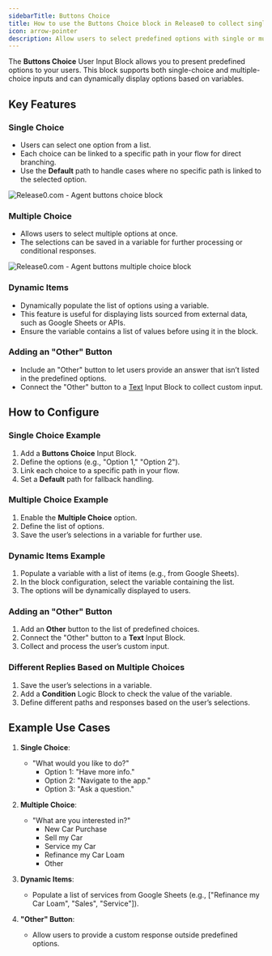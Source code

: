 ```yaml
---
sidebarTitle: Buttons Choice
title: How to use the Buttons Choice block in Release0 to collect single or multiple selections in your chatbot agent
icon: arrow-pointer
description: Allow users to select predefined options with single or multiple-choice configurations and dynamic item lists in your chatbot agent.
---
```


The **Buttons Choice** User Input Block allows you to present predefined options to your users. This block supports both single-choice and multiple-choice inputs and can dynamically display options based on variables.


## Key Features

### Single Choice
- Users can select one option from a list.  
- Each choice can be linked to a specific path in your flow for direct branching.  
- Use the **Default** path to handle cases where no specific path is linked to the selected option.

<Frame style={{ maxWidth: '600px' }}>
  <img src="/images/blocks/inputs/buttons-choice.png" alt="Release0.com - Agent buttons choice block" />
</Frame>

### Multiple Choice
- Allows users to select multiple options at once.  
- The selections can be saved in a variable for further processing or conditional responses.

<Frame style={{ maxWidth: '600px' }}>
  <img src="/images/blocks/inputs/buttons-multiple-choice.png" alt="Release0.com - Agent buttons multiple choice block" />
</Frame>

### Dynamic Items
- Dynamically populate the list of options using a variable.  
- This feature is useful for displaying lists sourced from external data, such as Google Sheets or APIs.  
- Ensure the variable contains a list of values before using it in the block.

### Adding an "Other" Button
- Include an "Other" button to let users provide an answer that isn’t listed in the predefined options.  
- Connect the "Other" button to a [Text](/editor/blocks/user-inputs/text) Input Block to collect custom input.

## How to Configure

### Single Choice Example
1. Add a **Buttons Choice** Input Block.  
2. Define the options (e.g., "Option 1," "Option 2").  
3. Link each choice to a specific path in your flow.  
4. Set a **Default** path for fallback handling.

### Multiple Choice Example
1. Enable the **Multiple Choice** option.  
2. Define the list of options.  
3. Save the user’s selections in a variable for further use.  

### Dynamic Items Example
1. Populate a variable with a list of items (e.g., from Google Sheets).  
2. In the block configuration, select the variable containing the list.  
3. The options will be dynamically displayed to users.

### Adding an "Other" Button
1. Add an **Other** button to the list of predefined choices.  
2. Connect the "Other" button to a **Text** Input Block.  
3. Collect and process the user’s custom input.

### Different Replies Based on Multiple Choices
1. Save the user’s selections in a variable.  
2. Add a **Condition** Logic Block to check the value of the variable.  
3. Define different paths and responses based on the user’s selections.

## Example Use Cases

1. **Single Choice**:  
   - "What would you like to do?"  
     - Option 1: "Have more info."  
     - Option 2: "Navigate to the app."  
     - Option 3: "Ask a question."

2. **Multiple Choice**:  
   - "What are you interested in?"  
     - New Car Purchase  
     - Sell my Car 
     - Service my Car  
     - Refinance my Car Loam
     - Other

3. **Dynamic Items**:  
   - Populate a list of services from Google Sheets (e.g., ["Refinance my Car Loam", "Sales", "Service"]).

4. **"Other" Button**:  
   - Allow users to provide a custom response outside predefined options.

